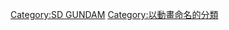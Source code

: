 {{Catnav|頁面分類|人文學科|艺术|動畫|机器人动画|GUNDAM|SD GUNDAM}}
{{Catmore|SD GUNDAM外傳系列}}
{{inproject|GUNDAM}}

[[Category:SD_GUNDAM|Category:SD GUNDAM]]
[[Category:以動畫命名的分類|Category:以動畫命名的分類]]